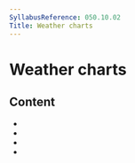 ```yaml
---
SyllabusReference: 050.10.02
Title: Weather charts
---
```


# Weather charts

## Content

- <Link href="050.10.02.01" />
- <Link href="050.10.02.02" />
- <Link href="050.10.02.03" />
- <Link href="050.10.02.04" />
